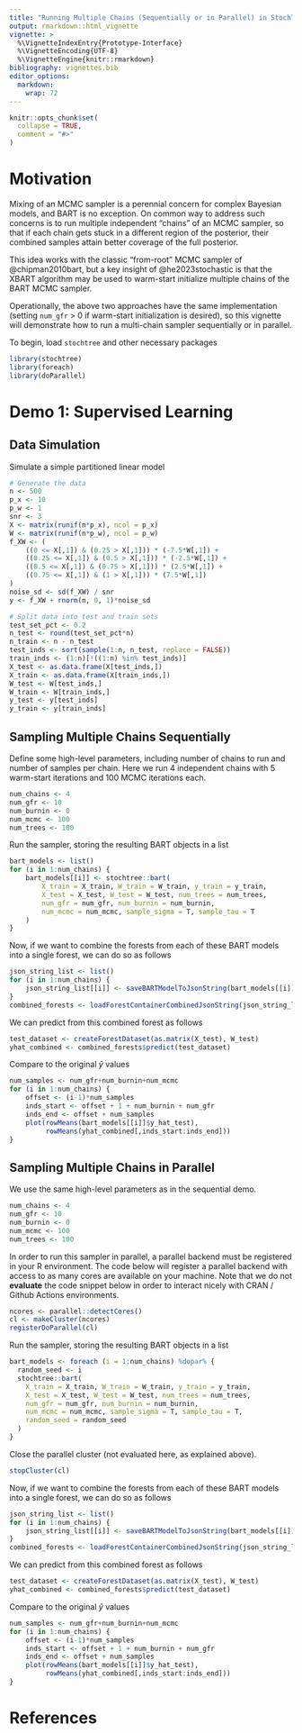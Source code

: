 ```yaml
---
title: "Running Multiple Chains (Sequentially or in Parallel) in StochTree"
output: rmarkdown::html_vignette
vignette: >
  %\VignetteIndexEntry{Prototype-Interface}
  %\VignetteEncoding{UTF-8}
  %\VignetteEngine{knitr::rmarkdown}
bibliography: vignettes.bib
editor_options: 
  markdown: 
    wrap: 72
---
```


```r
knitr::opts_chunk$set(
  collapse = TRUE,
  comment = "#>"
)
```

# Motivation

Mixing of an MCMC sampler is a perennial concern for complex Bayesian models, 
and BART is no exception. On common way to address such concerns is to run 
multiple independent "chains" of an MCMC sampler, so that if each chain gets 
stuck in a different region of the posterior, their combined samples attain 
better coverage of the full posterior.

This idea works with the classic "from-root" MCMC sampler of @chipman2010bart, 
but a key insight of @he2023stochastic is that the XBART algorithm may be used 
to warm-start initialize multiple chains of the BART MCMC sampler. 

Operationally, the above two approaches have the same implementation (setting 
`num_gfr` > 0 if warm-start initialization is desired), so this vignette will 
demonstrate how to run a multi-chain sampler sequentially or in parallel.

To begin, load `stochtree` and other necessary packages

```r
library(stochtree)
library(foreach)
library(doParallel)
```

# Demo 1: Supervised Learning

## Data Simulation

Simulate a simple partitioned linear model

```r
# Generate the data
n <- 500
p_x <- 10
p_w <- 1
snr <- 3
X <- matrix(runif(n*p_x), ncol = p_x)
W <- matrix(runif(n*p_w), ncol = p_w)
f_XW <- (
    ((0 <= X[,1]) & (0.25 > X[,1])) * (-7.5*W[,1]) + 
    ((0.25 <= X[,1]) & (0.5 > X[,1])) * (-2.5*W[,1]) + 
    ((0.5 <= X[,1]) & (0.75 > X[,1])) * (2.5*W[,1]) + 
    ((0.75 <= X[,1]) & (1 > X[,1])) * (7.5*W[,1])
)
noise_sd <- sd(f_XW) / snr
y <- f_XW + rnorm(n, 0, 1)*noise_sd

# Split data into test and train sets
test_set_pct <- 0.2
n_test <- round(test_set_pct*n)
n_train <- n - n_test
test_inds <- sort(sample(1:n, n_test, replace = FALSE))
train_inds <- (1:n)[!((1:n) %in% test_inds)]
X_test <- as.data.frame(X[test_inds,])
X_train <- as.data.frame(X[train_inds,])
W_test <- W[test_inds,]
W_train <- W[train_inds,]
y_test <- y[test_inds]
y_train <- y[train_inds]
```

## Sampling Multiple Chains Sequentially

Define some high-level parameters, including number of chains to run and number of 
samples per chain. Here we run 4 independent chains with 5 warm-start iterations 
and 100 MCMC iterations each.

```r
num_chains <- 4
num_gfr <- 10
num_burnin <- 0
num_mcmc <- 100
num_trees <- 100
```

Run the sampler, storing the resulting BART objects in a list

```r
bart_models <- list()
for (i in 1:num_chains) {
    bart_models[[i]] <- stochtree::bart(
        X_train = X_train, W_train = W_train, y_train = y_train, 
        X_test = X_test, W_test = W_test, num_trees = num_trees, 
        num_gfr = num_gfr, num_burnin = num_burnin, 
        num_mcmc = num_mcmc, sample_sigma = T, sample_tau = T
    )
}
```

Now, if we want to combine the forests from each of these BART models into a 
single forest, we can do so as follows

```r
json_string_list <- list()
for (i in 1:num_chains) {
    json_string_list[[i]] <- saveBARTModelToJsonString(bart_models[[i]])
}
combined_forests <- loadForestContainerCombinedJsonString(json_string_list, "forest_0")
```

We can predict from this combined forest as follows

```r
test_dataset <- createForestDataset(as.matrix(X_test), W_test)
yhat_combined <- combined_forests$predict(test_dataset)
```

Compare to the original $\hat{y}$ values

```r
num_samples <- num_gfr+num_burnin+num_mcmc
for (i in 1:num_chains) {
    offset <- (i-1)*num_samples
    inds_start <- offset + 1 + num_burnin + num_gfr
    inds_end <- offset + num_samples
    plot(rowMeans(bart_models[[i]]$y_hat_test), 
         rowMeans(yhat_combined[,inds_start:inds_end]))
}
```

## Sampling Multiple Chains in Parallel

We use the same high-level parameters as in the sequential demo. 

```r
num_chains <- 4
num_gfr <- 10
num_burnin <- 0
num_mcmc <- 100
num_trees <- 100
```

In order to run this sampler in parallel, a parallel backend must be registered in your R environment. 
The code below will register a parallel backend with access to as many cores are available on your machine.
Note that we do not **evaluate** the code snippet below in order to interact nicely with CRAN / Github Actions environments.

```r
ncores <- parallel::detectCores()
cl <- makeCluster(ncores)
registerDoParallel(cl)
```

Run the sampler, storing the resulting BART objects in a list

```r
bart_models <- foreach (i = 1:num_chains) %dopar% {
  random_seed <- i
  stochtree::bart(
    X_train = X_train, W_train = W_train, y_train = y_train, 
    X_test = X_test, W_test = W_test, num_trees = num_trees, 
    num_gfr = num_gfr, num_burnin = num_burnin, 
    num_mcmc = num_mcmc, sample_sigma = T, sample_tau = T,
    random_seed = random_seed
  )
}
```

Close the parallel cluster (not evaluated here, as explained above).

```r
stopCluster(cl)
```

Now, if we want to combine the forests from each of these BART models into a 
single forest, we can do so as follows

```r
json_string_list <- list()
for (i in 1:num_chains) {
    json_string_list[[i]] <- saveBARTModelToJsonString(bart_models[[i]])
}
combined_forests <- loadForestContainerCombinedJsonString(json_string_list, "forest_0")
```

We can predict from this combined forest as follows

```r
test_dataset <- createForestDataset(as.matrix(X_test), W_test)
yhat_combined <- combined_forests$predict(test_dataset)
```

Compare to the original $\hat{y}$ values

```r
num_samples <- num_gfr+num_burnin+num_mcmc
for (i in 1:num_chains) {
    offset <- (i-1)*num_samples
    inds_start <- offset + 1 + num_burnin + num_gfr
    inds_end <- offset + num_samples
    plot(rowMeans(bart_models[[i]]$y_hat_test), 
         rowMeans(yhat_combined[,inds_start:inds_end]))
}
```

# References
